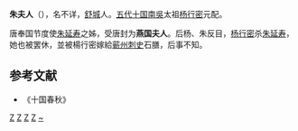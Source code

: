 '''朱夫人'''（{{bd|9世纪||？|catIdx=Z}}），名不详，[[舒城|舒城]]人。[[五代十国|五代十国]][[南吳|南吳]]太祖[[杨行密|杨行密]]元配。

唐奉国节度使[[朱延寿|朱延寿]]之姊，受唐封为'''燕国夫人'''。后杨、朱反目，[[杨行密|杨行密]]杀[[朱延寿|朱延寿]]，她也被罢休，並被楊行密嫁給[[蕲州|蕲州]][[刺史|刺史]]石膳，后事不知。

==参考文献==
*《十国春秋》
{{十國皇后}}
[[Category:唐朝國夫人|Z]]
[[Category:南吴皇帝配偶|Z]]
[[Category:中国皇帝嫡妻未得封后者|Z]]
[[Category:舒城人|Z]]
[[Category:朱姓|~]]